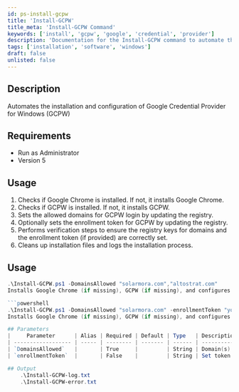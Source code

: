 ```yaml
---
id: ps-install-gcpw
title: 'Install-GCPW'
title_meta: 'Install-GCPW Command'
keywords: ['install', 'gcpw', 'google', 'credential', 'provider']
description: 'Documentation for the Install-GCPW command to automate the installation and configuration of Google Credential Provider for Windows (GCPW).'
tags: ['installation', 'software', 'windows']
draft: false
unlisted: false
---
```

## Description
Automates the installation and configuration of Google Credential Provider for Windows (GCPW)

## Requirements
- Run as Administrator
- Version 5

## Usage
1. Checks if Google Chrome is installed. If not, it installs Google Chrome.
2. Checks if GCPW is installed. If not, it installs GCPW.
3. Sets the allowed domains for GCPW login by updating the registry.
4. Optionally sets the enrollment token for GCPW by updating the registry.
5. Performs verification steps to ensure the registry keys for domains and the enrollment token (if provided) are correctly set.
6. Cleans up installation files and logs the installation process.

## Usage
```powershell
.\Install-GCPW.ps1 -DomainsAllowed "solarmora.com","altostrat.com"
Installs Google Chrome (if missing), GCPW (if missing), and configures it for the specified domains.

```powershell
.\Install-GCPW.ps1 -DomainsAllowed "solarmora.com" -enrollmentToken "your_enrollment_token"
Installs Google Chrome (if missing), GCPW (if missing), and configures it for the specified domain, and applies the enrollment token.

## Parameters
|     Parameter      | Alias | Required | Default | Type   | Description                                        |
| ------------------ | ----- | -------- | ------- | ------ | -------------------------------------------------- |
| `DomainsAllowed`   |       | True     |         | String | Domain(s) users are allowed to sign in from.       |
| `enrollmentToken`  |       | False    |         | String | Set token to manage GCPW from the Admin console.   |

## Output
    .\Install-GCPW-log.txt
    .\Install-GCPW-error.txt









